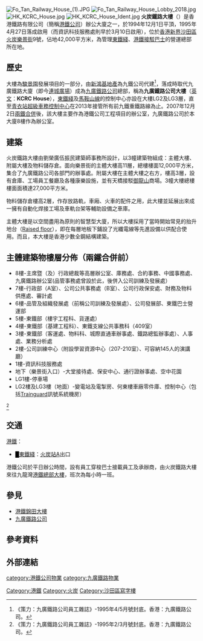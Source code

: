 {{Unreferenced|time=2015-02-09T14:52:46+00:00}}
[[File:Fo_Tan_Railway_House_(1).JPG|thumb]]
[[File:Fo_Tan_Railway_House_Lobby_2018.jpg|thumb]]
[[File:HK_KCRC_House.jpg|thumb]]
[[File:HK_KCRC_House_Ident.jpg|thumb]]
'''火炭鐵路大樓'''（{{lang-en|'''Fo Tan Railway House'''}}）是香港鐵路有限公司（簡稱[[港鐵公司|港鐵公司]]）辦公大廈之一，於1994年12月1日平頂，1995年4月27日落成啟用（而資訊科技服務處則早於3月10日啟用），位於[[香港|香港]][[新界|新界]][[沙田區|沙田區]][[火炭|火炭]][[樂景街|樂景街]]9號，佔地42,000平方米，為管理[[東鐵綫|東鐵綫]]、[[港鐵接駁巴士|港鐵接駁巴士]]的營運總部所在地。

==歷史==
大樓為[[駿景園|駿景園]]發展項目的一部分，由[[新鴻基地產|新鴻基地產]]為九鐵公司代建<ref>《策力：九廣鐵路公司員工雜誌》-1995年4/5月號封底。香港：九廣鐵路公司。</ref>，落成時取代九廣鐵路大廈（即今[[連城廣場|連城廣場]]）成為[[九廣鐵路公司|九廣鐵路公司]]總部，稱為'''九廣鐵路公司大樓'''（[[英文|英文]]：'''KCRC House'''），[[東鐵綫|東鐵綫]]及[[馬鞍山線|馬鞍山線]]的控制中心亦設在大樓LG2及LG3層，直至[[青衣站|青衣站]][[超級車務控制中心|超級車務控制中心]]在2013年接管所有前九鐵重鐵路線為止。2007年12月2日[[兩鐵合併|兩鐵合併]]後，該大樓主要作為港鐵公司工程項目的辦公室，九廣鐵路公司於本大廈8樓作為辦公室。

==建築==
火炭鐵路大樓由劉榮廣伍振民建築師事務所設計，以3幢建築物組成：主體大樓、附屬大樓及物料儲存倉。面向樂景街的主體大樓高11層，總樓樓面12,000平方米，集合了九廣鐵路公司各部門的辦事處。附屬大樓在主體大樓之右方，樓高3層，設有倉庫、工場員工餐廳及各種康樂設施，並有天橋接駁[[御龍山|御龍山]]商場。3幢大樓總樓樓面面積達27,000平方米。

物料儲存倉樓高2層，作存放路軌，車廂、火車的配件之用，此大樓並延展出來成一擁有自動化焊接工場及車軌台架等輔助設備之車庫。

主體大樓是以空間盡用為原則的智慧型大廈，所以大樓採用了當時開始常見的抬升地台（[[Raised_floor|Raised floor]]），即在每層地板下鋪設了光纖電線等先進設備以供配合使用。而且，本大樓是香港少數全鋼結構建築。

==主體建築物樓層分佈（兩鐵合併前）==
*8樓-主席暨（及）行政總裁等高層辦公室、庫務處、合約事務、中國事務處、九廣鐵路辦公室(品管事務處曾設於此，後併入公司訓練及發展處）
*7樓-行政部（A室）、公司公共事務處（B室）、公司行政保安處、財務及物料供應處、審計處
*6樓-品管及組織發展處（前稱公司訓練及發展處）、公司發展部、東鐵巴士營運部
*5樓-東鐵部（樓宇工程科、貨運處）
*4樓-東鐵部（基建工程科）、東鐵支線公共事務科（409室）
*3樓-東鐵部（客運處、物料科、城際直通車辦事處、鐵路總監辦事處）、人事處、業務分析處
*2樓-公司訓練中心（附設學習資源中心（207-210室）、可容納145人的演講廳）
*1樓-資訊科技服務處
*地下（樂景街入口）-大堂接待處、保安中心、通行證辦事處、空中花園
*LG1樓-停車場
*LG2樓及LG3樓（地面）-變電站及電掣房、何東樓車廠零件庫、控制中心（包括[[Trainguard|Trainguard]]訊號系統機房）
<ref>《策力：九廣鐵路公司員工雜誌》-1995年2/3月號封底。香港：九廣鐵路公司。</ref>

==交通==
;[[港鐵|港鐵]]：
*<font color="{{東鐵綫色彩}}">█</font>[[東鐵綫|東鐵綫]]：[[火炭站|火炭站]]A出口

港鐵公司於平日辦公時間，設有員工穿梭巴士接載員工及承辦商，由火炭鐵路大樓來往九龍灣[[港鐵總部大樓|港鐵總部大樓]]，班次為每小時一班。

==參見==
*[[港鐵錦田大樓|港鐵錦田大樓]]
*[[九廣鐵路公司|九廣鐵路公司]]

== 參考資料 ==
{{Reflist}}

== 外部連結 ==
{{Commonscat|Fo Tan Railway House}}

{{九廣鐵路}}

[[Category:港鐵|Category:港鐵]]
[[Category:火炭|Category:火炭]]
[[category:港鐵公司物業|category:港鐵公司物業]]
[[category:九廣鐵路物業|category:九廣鐵路物業]]
[[Category:沙田區寫字樓|Category:沙田區寫字樓]]
